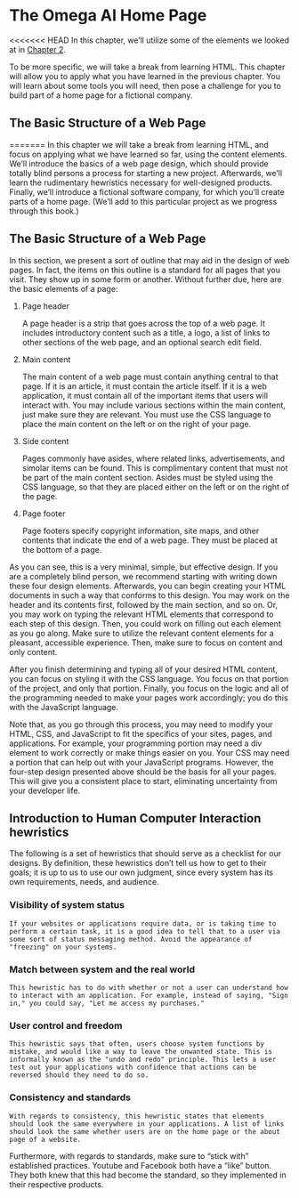 # The Omega AI Home Page

<<<<<<< HEAD
In this chapter, we'll utilize some of the elements we looked at in [Chapter 2](#HTML Content).

To be more specific, we will take a break from learning HTML. This chapter will allow you to apply what you have learned in the previous chapter.
You will learn about some tools you will need, then pose a challenge for you to build part of a home page for a fictional company.

## The Basic Structure of a Web Page

=======
In this chapter we will take a break from learning HTML, and focus on applying what we have learned so far, using the content elements.
We'll introduce the basics of a web page design, which should provide totally blind persons a process for starting a new project.
Afterwards, we'll learn the rudimentary hewristics necessary for well-designed products.
Finally, we'll introduce a fictional software company, for which you'll create parts of a home page. (We'll add to this particular project as we progress through this book.)

## The Basic Structure of a Web Page

In this section, we present a sort of outline that may aid in the design of web pages. In fact, the items on this outline is a standard for all pages that you visit. They show up in some form or another. Without further due, here are the basic elements of a page:

1.  Page header

    A page header is a strip that goes across the top of a web page. It includes introductory content such as a title, a logo, a list of links to other sections of the web page, and an optional search edit field.

2.  Main content

    The main content of a web page must contain anything central to that page. If it is an article, it must contain the article itself. If it is a web application, it must contain all of the important items that users will interact with. You may include various sections within the main content, just make sure they are relevant. You must use the CSS language to place the main content on the left or on the right of your page.

3.  Side content

    Pages commonly have asides, where related links, advertisements, and simolar items can be found. This is complimentary content that must not be part of the main content section. Asides must be styled using the CSS language, so that they are placed either on the left or on the right of the page.

4.  Page footer

    Page footers specify copyright information, site maps, and other contents that indicate the end of a web page. They must be placed at the bottom of a page.

As you can see, this is a very minimal, simple, but effective design.
If you are a completely blind person, we recommend starting with writing down these four design elements. Afterwards, you can begin creating your HTML documents in such a way that conforms to this design.
You may work on the header and its contents first, followed by the main section, and so on.
Or, you may work on typing the relevant HTML elements that correspond to each step of this design. Then, you could work on filling out each element as you go along.
Make sure to utilize the relevant content elements for a pleasant, accessible experience.
Then, make sure to focus on content and only content.

After you finish determining and typing all of your desired HTML content, you can focus on styling it with the CSS language. You focus on that portion of the project, and only that portion.
Finally, you focus on the logic and all of the programming needed to make your pages work accordingly; you do this with the JavaScript language.

Note that, as you go through this process, you may need to modify your HTML, CSS, and JavaScript to fit the specifics of your sites, pages, and applications.
For example, your programming portion may need a div element to work correctly or make things easier on you.
Your CSS may need a portion that can help out with your JavaScript programs.
However, the four-step design presented above should be the basis for all your pages. This will give you a consistent place to start, eliminating uncertainty from your developer life.

## Introduction to Human Computer Interaction hewristics

The following is a set of hewristics that should serve as a checklist for our designs.
By definition, these hewristics don't tell us how to get to their goals; it is up to us to use our own judgment, since every system has its own requirements, needs, and audience.

### Visibility of system status{-}

    If your websites or applications require data, or is taking time to perform a certain task, it is a good idea to tell that to a user via some sort of status messaging method. Avoid the appearance of "freezing" on your systems.

### Match between system and the real world{-}

    This hewristic has to do with whether or not a user can understand how to interact with an application. For example, instead of saying, "Sign in," you could say, "Let me access my purchases."

### User control and freedom{-}

    This hewristic says that often, users choose system functions by mistake, and would like a way to leave the unwanted state. This is informally known as the "undo and redo" principle. This lets a user test out your applications with confidence that actions can be reversed should they need to do so.

### Consistency and standards{-}

    With regards to consistency, this hewristic states that elements should look the same everywhere in your applications. A list of links should look the same whether users are on the home page or the about page of a website.

Furthermore, with regards to standards, make sure to "stick with" established practices. Youtube and Facebook both have a "like" button. They both knew that this had become the standard, so they implemented in their respective products.

### {-}

### {-}

### {-}

### {-}

### {-}

### {-}

